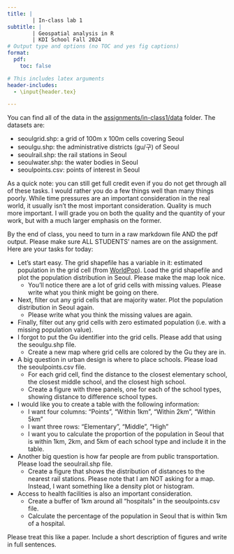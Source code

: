 ```yaml
---
title: |
        | In-class lab 1
subtitle: |
        | Geospatial analysis in R
        | KDI School Fall 2024
# Output type and options (no TOC and yes fig captions)
format:
  pdf:
    toc: false

# This includes latex arguments
header-includes:
  - \input{header.tex}

---
```


You can find all of the data in the [assignments/in-class1/data](https://github.com/JoshMerfeld/geospatialdataR/tree/main/assignments/in-class1/data) folder. The datasets are:

  - seoulgrid.shp: a grid of 100m x 100m cells covering Seoul
  - seoulgu.shp: the administrative districts (gu/구) of Seoul
  - seoulrail.shp: the rail stations in Seoul
  - seoulwater.shp: the water bodies in Seoul
  - seoulpoints.csv: points of interest in Seoul

As a quick note: you can still get full credit even if you do not get through all of these tasks. I would rather you do a few things well than many things poorly. While time pressures are an important consideration in the real world, it usually isn't the most important consideration. Quality is much more important. I will grade you on both the quality and the quantity of your work, but with a much larger emphasis on the former.

By the end of class, you need to turn in a raw markdown file AND the pdf output. Please make sure ALL STUDENTS' names are on the assignment. Here are your tasks for today:

  - Let's start easy. The grid shapefile has a variable in it: estimated population in the grid cell (from [WorldPop](https://www.worldpop.org/)). Load the grid shapefile and plot the population distribution in Seoul. Please make the map look nice.
    - You'll notice there are a lot of grid cells with missing values. Please write what you think might be going on there.
  - Next, filter out any grid cells that are majority water. Plot the population distribution in Seoul again.
    - Please write what you think the missing values are again.
  - Finally, filter out any grid cells with zero estimated population (i.e. with a missing population value).
  - I forgot to put the Gu identifier into the grid cells. Please add that using the seoulgu.shp file.
    - Create a new map where grid cells are colored by the Gu they are in.
  - A big question in urban design is where to place schools. Please load the seoulpoints.csv file.
    - For each grid cell, find the distance to the closest elementary school, the closest middle school, and the closest high school.
    - Create a figure with three panels, one for each of the school types, showing distance to difference school types.
  - I would like you to create a table with the following information: 
    - I want four columns: "Points", "Within 1km", "Within 2km", "Within 5km"
    - I want three rows: "Elementary", "Middle", "High"
    - I want you to calculate the proportion of the population in Seoul that is within 1km, 2km, and 5km of each school type and include it in the table.
  - Another big question is how far people are from public transportation. Please load the seoulrail.shp file.
    - Create a figure that shows the distribution of distances to the nearest rail stations. Please note that I am NOT asking for a map. Instead, I want something like a density plot or histogram.
  - Access to health facilities is also an important consideration.
    - Create a buffer of 1km around all "hospitals" in the seoulpoints.csv file.
    - Calculate the percentage of the population in Seoul that is within 1km of a hospital.

Please treat this like a paper. Include a short description of figures and write in full sentences.


  



